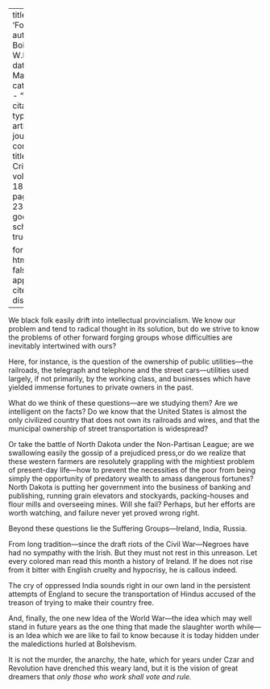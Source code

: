 
---
title: 'Forward'
author: Du Bois, W.E.B.
date: Mar. 1919
categories: 
  - ""
citation: 
  type: article-journal
  container-title: The Crisis
  volume: 18
  issue: 5
  page: 234-235
google-scholar: true

format:
  html:
    toc: false
    appendix-cite-as: display
---


 We black folk easily drift into intellectual provincialism. We know our problem and tend to radical thought in its solution, but do we strive to know the problems of other forward forging groups whose difficulties are inevitably intertwined with ours?

Here, for instance, is the question of the ownership of public utilities---the railroads, the telegraph and telephone and the street cars---utilities used largely, if not primarily, by the working class, and businesses which have yielded immense fortunes to private owners in the past.

What do we think of these questions---are we studying them? Are we intelligent on the facts? Do we know that the United States is almost the only civilized country that does not own its railroads and wires, and that the municipal ownership of street transportation is widespread?

Or take the battle of North Dakota under the Non-Partisan League; are we swallowing easily the gossip of a prejudiced press,or do we realize that these western farmers are resolutely grappling with the mightiest problem of present-day life---how to prevent the necessities of the poor from being simply the opportunity of predatory wealth to amass dangerous fortunes? North Dakota is putting her government into the business of banking and publishing, running grain elevators and stockyards, packing-houses and flour mills and overseeing mines. Will she fail? Perhaps, but her efforts are worth watching, and failure never yet proved wrong right.

Beyond these questions lie the Suffering Groups---Ireland, India, Russia.

From long tradition---since the draft riots of the Civil War---Negroes have had no sympathy with the Irish. But they must not rest in this unreason. Let every colored man read this month a history of Ireland. If he does not rise from it bitter with English cruelty and hypocrisy, he is callous indeed.

The cry of oppressed India sounds right in our own land in the persistent attempts of England to secure the transportation of Hindus accused of the treason of trying to make their country free.

And, finally, the one new Idea of the World War---the idea which may well stand in future years as the one thing that made the slaughter worth while---is an Idea which we are like to fail to know because it is today hidden under the maledictions hurled at Bolshevism.

It is not the murder, the anarchy, the hate, which for years under Czar and Revolution have drenched this weary land, but it is the vision of great dreamers that *only those who work shall vote and rule.*

